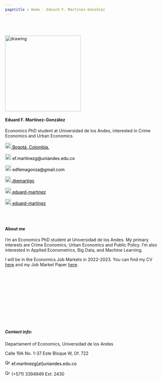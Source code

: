 ```yaml
---
pagetitle : Home - Eduard F. Martínez-González
---
```


<br>  </br> <!--- Agrega lineas en blanco --->

<!------------- Panel de la izquierda ------------->
<div class="col-sm-4">

<!-- Foto completa -->
<img src="./images/profile2.png" class="center" alt="drawing" width="250" height="250"/>

#### Eduard F. Martínez-González
Economics PhD student at Universidad de los Andes, interested in Crime Economics and Urban Economics.

<!-- Location -->
<a href="https://www.google.com/maps/place/Bogotá/@4.6486259,-74.2478944,11z/data=!3m1!4b1!4m5!3m4!1s0x8e3f9bfd2da6cb29:0x239d635520a33914!8m2!3d4.7109886!4d-74.072092" style="color:black;"> <img alt="Qries" src="./images/location.png" width="20" height="20">  Bogotá, Colombia.</a>

<!-- Correo -->
<p style="color:black"><img alt="Qries" src="./images/correo.png" width="20" height="20"> ef.martinezg@uniandes.edu.co </img></p>

<!-- Correo -->
<p style="color:black"><img alt="Qries" src="./images/correo.png" width="20" height="20"> edfemagonza@gmail.com </img></p>

<!-- Twitter -->
 <a href="https://twitter.com/emartigo" style="color:black;"> <img alt="Qries" src="./images/twitter.jpg" width="20" height="20">  @emartigo</a> 

<!-- gitlab -->
<a href="https://gitlab.com/eduard-martinez" style="color:black;"> <img alt="Qries" src="./images/gitlab.png" width="20" height="20">  eduard-martinez</a>

<!-- GitHub -->
<a href="https://github.com/eduard-martinez" style="color:black;"> <img alt="Qries" src="./images/github.png" width="20" height="20">  eduard-martinez</a>

</div>
<!------------- Fin panel de la izquierda ------------->

<!------------- Panel de la derecha ------------->
<div class="col-sm-8">

<br>  </br> <!--- Agrega lineas en blanco --->

#### About me

I’m an Economics PhD student at Universidad de los Andes. My primary interests are Crime Economics, Urban Economics and Public Policy. I’m also interested in Applied Econometrics, Big Data, and Machine Learning.

I will be in the Economics Job Markets in 2022-2023. You can find my CV <a href="https://eduard-martinez.github.io/cv/CV-Eduard_F_Martinez_G.pdf">here</a>
and my Job Market Paper <a href="https://eduard-martinez.github.io/cv/CV-Eduard_F_Martinez_G.pdf">here</a>.


<br>  </br> <!--- Agrega lineas en blanco --->
<br>  </br> <!--- Agrega lineas en blanco --->
<br>  </br> <!--- Agrega lineas en blanco --->
<br>  </br> <!--- Agrega lineas en blanco --->
<br>  </br> <!--- Agrega lineas en blanco --->


##### Contact info:

Departament of Economics, Universidad de los Andes

Calle 19A No. 1-37 Este Bloque W, Of. 722

<!-- Correo -->
<p style="color:black"><img alt="Qries" src="./images/correo.png" width="17" height="17"> ef.martinezg[at]uniandes.edu.co </img></p>

<!-- Tel -->
<img alt="Qries" src="./images/tel.png" width="17" height="17"> (+571) 3394949 Ext: 2430 </img>

</div> <!--- FIn del panel de la derecha --->

